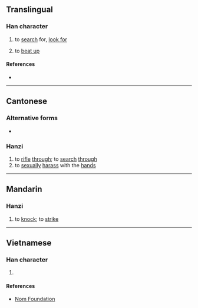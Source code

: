 {{character info/new}}
==Translingual==

===Han character===
{{Han char|rn=64|rad=手|as=11|sn=14|four=52094|canj=QVVD|ids=⿰扌巢}}

# {{lb|zh|Cantonese}} to [[search]] for, [[look for]]
# to [[beat up]]

====References====
* {{Han ref|kx=0452.040|dkj=12643|dj=0802.080|hdz=31951.040|uh=6477|ud=25719|bh=E1F3|bd=57843}}

----

==Cantonese==

===Alternative forms===
* {{zh-l|耖}}

===Hanzi===
{{yue-hanzi|jyut=[[caau3]], [[ziu6]]|y=chaau3, jiu6}}

# to [[rifle]] [[through]]; to [[search]] [[through]] <!--not "for"-->
# to [[sexually]] [[harass]] with the [[hand]]s

----

==Mandarin==

===Hanzi===
{{cmn-hanzi|pin=[[jiǎo]] ([[jiao3]]), [[mó]] ([[mo2]])|wg=chiao<sup>3</sup>, mo<sup>2</sup>}}

# to [[knock]]; to [[strike]]

----

==Vietnamese==

===Han character===
{{vi-hantu|rs=手11|rào}}

# {{defn|lang=vi|sort=手11}}

====References====
* [http://nomfoundation.org/common/nom_details.php?codepoint=6477 Nom Foundation]